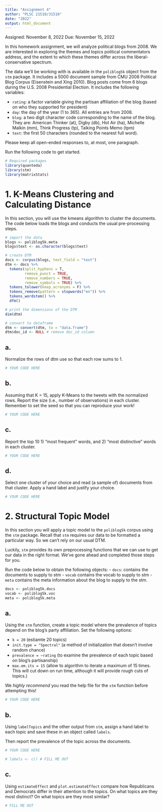 ```yaml
---
title: "Assignment 4"
author: "PLSC 21510/31510"
date: "2022"
output: html_document
---
```


Assigned: November 8, 2022
Due: November 15, 2022

In this homework assignment, we will analyze political blogs from 2008. We are interested in exploring the themes and topics political commentators address, and the extent to which these themes differ across the liberal-conservative spectrum.

The data we'll be working with is available in the `poliblog5k` object from the `stm` package. It includes a 5000 document sample from CMU 2008 Political Blog Corpus (Eisenstein and Xing 2010). Blog posts come from 6 blogs during the U.S. 2008 Presidential Election. It includes the following variables:

- `rating`: a factor variable giving the partisan affiliation of the blog (based on who they supported for president)
- `day`: the day of the year (1 to 365). All entries are from 2008.
- `blog`: a two digit character code corresponding to the name of the blog. They are: American Thinker (at), Digby (db), Hot Air (ha), Michelle Malkin (mm), Think Progress (tp), Talking Points Memo (tpm)
- `text`: the first 50 characters (rounded to the nearest full word).

Please keep all open-ended responses to, at most, one paragraph.

Run the following code to get started.

```r
# Required packages
library(quanteda)
library(stm)
library(matrixStats)
```

# 1. K-Means Clustering and Calculating Distance

In this section, you will use the kmeans algorithm to cluster the documents. The code below loads the blogs and conducts the usual pre-processing steps.

```r
# import the data
blogs <- poliblog5k.meta
blogs$text <- as.character(blogs$text)

# create DTM
docs <- corpus(blogs, text_field = "text")
dtm <- docs %>%
  tokens(split_hyphens = T,
         remove_punct = TRUE,
         remove_numbers = TRUE,
         remove_symbols = TRUE) %>%
  tokens_tolower(keep_acronyms = F) %>%  
  tokens_remove(pattern = stopwords("en")) %>%
  tokens_wordstem() %>%
  dfm()

# print the dimensions of the DTM
dim(dtm)

# convert to dataframe
dtm <- convert(dtm, to = "data.frame")
dtm$doc_id <- NULL # remove doc_id column
```

## a. 

Normalize the rows of dtm use so that each row sums to 1.

```r
# YOUR CODE HERE
```

## b. 

Assuming that K = 15, apply K-Means to the tweets with the normalized rows. Report the size (i.e., number of observations) in each cluster. Remember to set the seed so that you can reproduce your work!

```r
# YOUR CODE HERE
```

## c. 

Report the top 10 1) "most frequent" words, and 2) "most distinctive" words in each cluster.

```r
# YOUR CODE HERE
```

## d.

Select one cluster of your choice and read (a sample of) documents from that cluster. Apply a hand label and justify your choice.

```r
# YOUR CODE HERE
```

# 2. Structural Topic Model

In this section you will apply a topic model to the `poliblog5k` corpus using the `stm` package. Recall that `stm` requires our data to be formatted a particular way. So we can't rely on our usual DTM.

Luckily, `stm` provides its own preprocessing functions that we can use to get our data in the right format. We've gone ahead and completed those steps for you.

Run the code below to obtain the following objects:
- `docs`: contains the documents to supply to stm
- `vocab` contains the vocab to supply to stm
- `meta` contains the meta information about the blog to supply to the stm.

```r
docs <- poliblog5k.docs
vocab <- poliblog5k.voc
meta <- poliblog5k.meta
```

## a. 

Using the `stm` function, create a topic model where the prevalence of topics depend on the blog's party affiliation. Set the following options:

- `k = 20` (estiamte 20 topics)
- `init.type = "Spectral"` (a method of initialization that doesn't involve random chance)
- `prevalence = ~rating` (to examine the prevalence of each topic based on blog's partisanship)
- `max.em.its = 15` (allow to algorithm to iterate a maximum of 15 times. This will cut down on run time, although it will provide rough cuts of topics.)

We *highly recommend* you read the help file for the `stm` function before attempting this!

```r
# YOUR CODE HERE
```

## b. 

Using `labelTopics` and the other output from `stm`, assign a hand label to each topic and save these in an object called `labels`.

Then report the prevalence of the topic across the documents. 

```r
# YOUR CODE HERE

# labels <- c() # FILL ME OUT
```

## c.

Using `estimateEffect` and `plot.estimateEffect` compare how Republicans and Democrats differ in their attention to the topics. On what topics are they most distinct? On what topics are they most similar? 

```r
# FILL ME OUT
```

